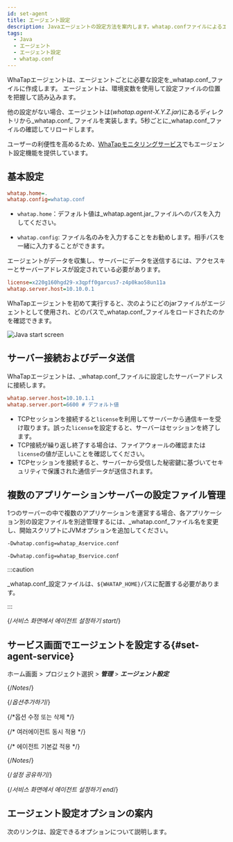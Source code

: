 ```yaml
---
id: set-agent
title: エージェント設定
description: Javaエージェントの設定方法を案内します。whatap.confファイルによるエージェントのデフォルト設定、サーバー接続およびデータ転送設定、複数のアプリケーション サーバーの設定ファイルの管理方法などが含まれます。また、WhaTapモニタリングサービス画面で直接エージェントオプションを管理する方法も提供します。
tags:
  - Java
  - エージェント
  - エージェント設定
  - whatap.conf
---
```


WhaTapエージェントは、エージェントごとに必要な設定を_whatap.conf_ファイルに作成します。 エージェントは、環境変数を使用して設定ファイルの位置を把握して読み込みます。

他の設定がない場合、エージェントは(_whatap.agent-X.Y.Z.jar_)にあるディレクトリから_whatap.conf_ ファイルを実装します。5秒ごとに_whatap.conf_ファイルの確認してリロードします。

ユーザーの利便性を高めるため、[WhaTapモニタリングサービス](https://service.whatap.io)でもエージェント設定機能を提供しています。

## 基本設定

```ini title='whatap.conf'
whatap.home=.
whatap.config=whatap.conf
```

- `whatap.home`：デフォルト値は_whatap.agent.jar_ファイルへのパスを入力してください。

- `whatap.config`: ファイル名のみを入力することをお勧めします。相手パスを一緒に入力することができます。

エージェントがデータを収集し、サーバーにデータを送信するには、アクセスキーとサーバーアドレスが設定されている必要があります。

```ini title='whatap.conf'
license=x220g160hgd29-x3qpff0garcus7-z4p0kao58un11a
whatap.server.host=10.10.0.1
```

WhaTapエージェントを初めて実行すると、次のようにどのjarファイルがエージェントとして使用され、どのパスで_whatap.conf_ファイルをロードされたのかを確認できます。

![Java start screen](/img/set-java-agent-start.png)

## サーバー接続およびデータ送信

WhaTapエージェントは、_whatap.conf_ファイルに設定したサーバーアドレスに接続します。

```ini title='whatap.conf'
whatap.server.host=10.10.1.1
whatap.server.port=6600 # デフォルト値
```

- TCPセッションを接続すると`license`を利用してサーバーから通信キーを受け取ります。誤った`license`を設定すると、サーバーはセッションを終了します。
- TCP接続が繰り返し終了する場合は、ファイアウォールの確認または`license`の値が正しいことを確認してください。
- TCPセッションを接続すると、サーバーから受信した秘密鍵に基づいてセキュリティで保護された通信データが送信されます。

## 複数のアプリケーションサーバーの設定ファイル管理

1つのサーバーの中で複数のアプリケーションを運営する場合、各アプリケーション別の設定ファイルを別途管理するには、_whatap.conf_ファイル名を変更し、開始スクリプトにJVMオプションを追加してください。

```bash title='Service A'
-Dwhatap.config=whatap_Aservice.conf
```

```bash title='Service B'
-Dwhatap.config=whatap_Bservice.conf
```

:::caution

_whatap.conf_設定ファイルは、`${WHATAP_HOME}`パスに配置する必要があります。

:::


{/*서비스 화면에서 에이전트 설정하기 start*/}

## サービス画面でエージェントを設定する{#set-agent-service}

ホーム画面 > プロジェクト選択 > **_管理_** > **_エージェント設定_**


<Desc name='whatap.conf'/>

{/*Notes*/}


<Setagentinservicedescnotes />

{/*옵션추가하기*/}


<Setagentinserviceaddoptions />

{/*옵션 수정 또는 삭제 */}


<Setagentinservicemodifyoptions /> 

{/* 여러에이전트 동시 적용 */}


<Setagentinservicemuliagent /> 

{/* 에이전트 기본값 적용 */}


<Setagentinserviceapplydafaultdesc /> 


<DefaultItems name='whatap.conf'/>

{/*Notes*/}


<Setagentinservicedefaultnotes />

{/*설정 공유하기*/}


<Setagentsharing />  

{/*서비스 화면에서 에이전트 설정하기 end*/}

## エージェント設定オプションの案内

次のリンクは、設定できるオプションについて説明します。


<DocCardList/>
